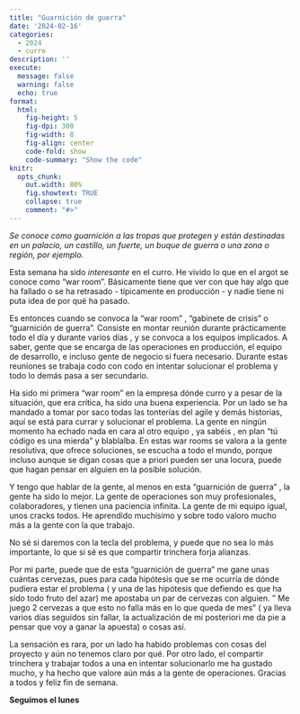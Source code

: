 ```yaml
---
title: "Guarnición de guerra"  
date: '2024-02-16'
categories: 
  - 2024
  - curro
description: ''
execute: 
  message: false
  warning: false
  echo: true
format: 
  html: 
    fig-height: 5
    fig-dpi: 300
    fig-width: 8
    fig-align: center
    code-fold: show
    code-summary: "Show the code"
knitr:
  opts_chunk:
    out.width: 80%
    fig.showtext: TRUE
    collapse: true
    comment: "#>"
---
```


*Se conoce como guarnición a las tropas que protegen y están destinadas en un palacio, un castillo, un fuerte, 
un buque de guerra o una zona o región, por ejemplo.*


Esta semana ha sido *interesante* en el curro. He vivido lo que en el argot se conoce como "war room". Básicamente tiene que ver
con que hay algo que ha fallado o se ha retrasado - típicamente en producción - y nadie tiene ni puta idea de por qué ha pasado. 

Es entonces cuando se convoca la "war room" , "gabinete de crisis" o "guarnición de guerra". Consiste en montar reunión durante 
prácticamente todo el día y durante varios días , y se convoca a los equipos implicados. A saber, gente que se encarga de las operaciones 
en producción, el equipo de desarrollo, e incluso gente de negocio si fuera necesario. Durante estas reuniones se trabaja codo con codo 
en intentar solucionar el problema y todo lo demás pasa a ser secundario. 

Ha sido mi primera "war room" en la empresa dónde curro y a pesar de la situación, que era crítica, ha sido una buena experiencia. 
Por un lado se ha mandado a tomar por saco todas las tonterías del agile y demás historias, aquí se está para currar y solucionar el problema. 
La gente en ningún momento ha echado nada en cara al otro equipo , ya sabéis , en plan "tú código es una mierda" y blablalba. 
En estas war rooms se valora a la gente resolutiva, que ofrece soluciones, se escucha a todo el mundo, porque incluso aunque se digan cosas 
que a priori pueden ser una locura, puede que hagan pensar en alguien en la posible solución. 


Y tengo que hablar de la gente, al menos en esta "guarnición de guerra" , la gente ha sido lo mejor. La gente de operaciones son muy profesionales, 
colaboradores, y tienen una paciencia infinita. La gente de mi equipo igual, unos cracks todos. He aprendido muchísimo y sobre todo valoro mucho más 
a la gente con la que trabajo.  

No sé si daremos con la tecla del problema, y puede que no sea lo más importante, lo que si sé es que compartir trinchera forja alianzas. 

Por mi parte, puede que de esta "guarnición de guerra" me gane unas cuántas cervezas, pues para cada hipótesis que se me ocurría de dónde pudiera estar 
el problema ( y una de las hipótesis que defiendo es que ha sido todo fruto del azar)  me apostaba un par de cervezas con alguien. 
" Me juego 2 cervezas a que esto no falla más en lo que queda de mes" ( ya lleva varios días seguidos sin fallar, la actualización de mi posteriori 
me da pie a pensar que voy a ganar la apuesta) o cosas así. 

La sensación es rara, por un lado ha habido problemas con cosas del proyecto y aún no tenemos claro por qué. Por otro lado, el compartir trinchera y 
trabajar todos a una en intentar solucionarlo me ha gustado mucho, y ha hecho que valore aún más a la gente de operaciones. 
Gracias a todos y feliz fin de semana. 

**Seguimos el lunes**


